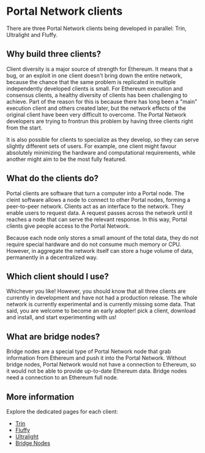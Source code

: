# Portal Network clients

There are three Portal Network clients being developed in parallel: Trin, Ultralight and Fluffy.

## Why build three clients?

Client diversity is a major source of strength for Ethereum. It means that a bug, or an exploit in one client doesn't bring down the entire network, because the chance that the same problem is replicated in multiple independently developed clients is small. For Ethereum execution and consensus clients, a healthy diversity of clients has been challenging to achieve. Part of the reason for this is because there has long been a "main" execution client and others created later, but the network effects of the original client have been very difficult to overcome. The Portal Network developers are trying to frontrun this problem by having three clients right from the start.

It is also possible for clients to specialize as they develop, so they can serve slightly different sets of users. For example, one client might favour absolutely minimizing the hardware and computational requirements, while another might aim to be the most fully featured.

## What do the clients do?

Portal clients are software that turn a computer into a Portal node. The cleint software allows a node to connect to other Portal nodes, forming a peer-to-peer network. Clients act as an interface to the network. They enable users to request data. A request passes across the network until it reaches a node that can serve the relevant response. In this way, Portal clients give people access to the Portal Network.

Because each node only stores a small amount of the total data, they do not require special hardware and do not consume much memory or CPU. However, in aggregate the network itself can store a huge volume of data, permanently in a decentralized way.

## Which client should I use?

Whichever you like! However, you should know that all three clients are currently in development and have not had a production release. The whole network is currently experimental and is currently missing some data. That said, you are welcome to become an early adopter! pick a client, download and install, and start experimenting with us!

## What are bridge nodes?

Bridge nodes are a special type of Portal Network node that grab information from Ethereum and push it into the Portal Network. Without bridge nodes, Portal Network would not have a connection to Ethereum, so it would not be able to provide up-to-date Ethereum data. Bridge nodes need a connection to an Ethereum full node.

## More information

Explore the dedicated pages for each client:

- [Trin](clients/trin.md)
- [Fluffy](clients/fluffy.md)
- [Ultralight](clients/ultralight.md)
- [Bridge Nodes](clients/bridge-nodes.md)
